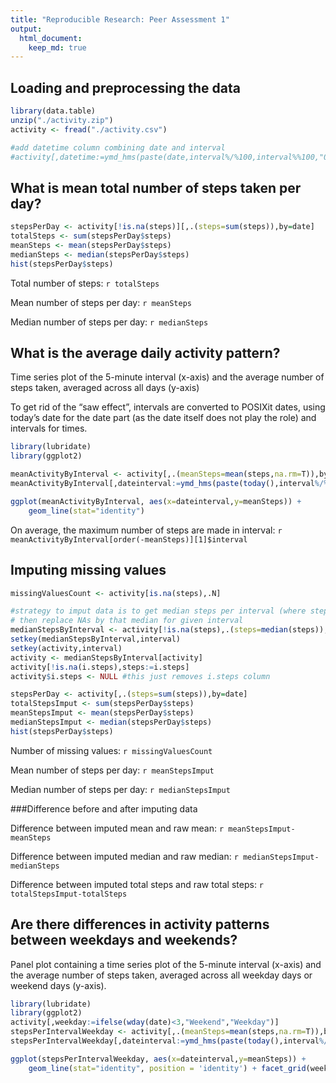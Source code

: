 ```yaml
---
title: "Reproducible Research: Peer Assessment 1"
output: 
  html_document:
    keep_md: true
---
```



## Loading and preprocessing the data
```r
library(data.table)
unzip("./activity.zip")
activity <- fread("./activity.csv")

#add datetime column combining date and interval
#activity[,datetime:=ymd_hms(paste(date,interval%/%100,interval%%100,"00",sep="-"))]
```



## What is mean total number of steps taken per day?
```r
stepsPerDay <- activity[!is.na(steps)][,.(steps=sum(steps)),by=date]
totalSteps <- sum(stepsPerDay$steps)
meanSteps <- mean(stepsPerDay$steps)
medianSteps <- median(stepsPerDay$steps)
hist(stepsPerDay$steps)
```

Total number of steps: `r totalSteps`

Mean number of steps per day: `r meanSteps`

Median number of steps per day: `r medianSteps`

## What is the average daily activity pattern?

Time series plot of the 5-minute interval (x-axis) and the average number of steps taken, averaged across all days (y-axis)

To get rid of the "saw effect", intervals are converted to POSIXit dates, using today's date for the date part (as the date itself does not play the role) and intervals for times.

```r
library(lubridate)
library(ggplot2)

meanActivityByInterval <- activity[,.(meanSteps=mean(steps,na.rm=T)),by=.(interval)]
meanActivityByInterval[,dateinterval:=ymd_hms(paste(today(),interval%/%100,interval%%100,"00",sep="-"))]

ggplot(meanActivityByInterval, aes(x=dateinterval,y=meanSteps)) + 
	geom_line(stat="identity") 
```

On average, the maximum number of steps are made in interval: `r meanActivityByInterval[order(-meanSteps)][1]$interval`


## Imputing missing values
```r
missingValuesCount <- activity[is.na(steps),.N]

#strategy to imput data is to get median steps per interval (where steps != NA)
# then replace NAs by that median for given interval
medianStepsByInterval <- activity[!is.na(steps),.(steps=median(steps)),by=interval]
setkey(medianStepsByInterval,interval)
setkey(activity,interval)
activity <- medianStepsByInterval[activity]
activity[!is.na(i.steps),steps:=i.steps]
activity$i.steps <- NULL #this just removes i.steps column

stepsPerDay <- activity[,.(steps=sum(steps)),by=date]
totalStepsImput <- sum(stepsPerDay$steps)
meanStepsImput <- mean(stepsPerDay$steps)
medianStepsImput <- median(stepsPerDay$steps)
hist(stepsPerDay$steps)
```

Number of missing values: `r missingValuesCount`

Mean number of steps per day: `r meanStepsImput`

Median number of steps per day: `r medianStepsImput`

###Difference before and after imputing data

Difference between imputed mean and raw mean: `r meanStepsImput-meanSteps`

Difference between imputed median and raw median: `r medianStepsImput-medianSteps`

Difference between imputed total steps and raw total steps: `r totalStepsImput-totalSteps`

## Are there differences in activity patterns between weekdays and weekends?

Panel plot containing a time series plot of the 5-minute interval (x-axis) and the average number of steps taken, averaged across all weekday days or weekend days (y-axis). 
```r
library(lubridate)
library(ggplot2)
activity[,weekday:=ifelse(wday(date)<3,"Weekend","Weekday")]
stepsPerIntervalWeekday <- activity[,.(meanSteps=mean(steps,na.rm=T)),by=.(interval,weekday)]
stepsPerIntervalWeekday[,dateinterval:=ymd_hms(paste(today(),interval%/%100,interval%%100,"00",sep="-"))]

ggplot(stepsPerIntervalWeekday, aes(x=dateinterval,y=meanSteps)) + 
	geom_line(stat="identity", position = 'identity') + facet_grid(weekday ~ .)

```

